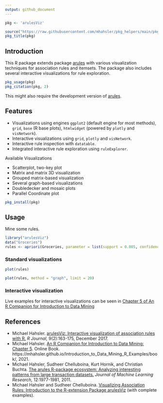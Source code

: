 ```yaml
---
output: github_document
---
```


```r
pkg <- 'arulesViz'

source("https://raw.githubusercontent.com/mhahsler/pkg_helpers/main/pkg_helpers.R")
pkg_title(pkg)
```

## Introduction

This R package 
extends package [arules](https://github.com/mhahsler/arules) with various visualization techniques for association rules and itemsets. The package also includes several interactive visualizations for rule exploration.

```r
pkg_usage(pkg)
pkg_citation(pkg, 2)
```

This might also require the development version of [arules](https://github.com/mhahsler/arules).

## Features
* Visualizations using engines `ggplot2` (default engine for most methods), `grid`, `base` (R base plots), `htmlwidget` (powered by `plotly` and `visNetwork`). 
* Interactive visualizations using `grid`, `plotly` and `visNetwork`.
* Interactive rule inspection with `datatable`.
* Integrated interactive rule exploration using `ruleExplorer`. 

Available Visualizations

* Scatterplot, two-key plot
* Matrix and matrix 3D visualization
* Grouped matrix-based visualization
* Several graph-based visualizations
* Doubledecker and mosaic plots
* Parallel Coordinate plot


```r
pkg_install(pkg)
```

## Usage 

Mine some rules.
```r
library("arulesViz")
data("Groceries")
rules <- apriori(Groceries, parameter = list(support = 0.005, confidence = 0.5))
```

### Standard visualizations

```r
plot(rules)
```

```r
plot(rules, method = "graph", limit = 20)
```

### Interactive visualization

Live examples for interactive visualizations can be seen in [Chapter 5 of An R Companion for Introduction to Data Mining](https://mhahsler.github.io/Introduction_to_Data_Mining_R_Examples/book/association-analysis-basic-concepts-and-algorithms.html#interactive-visualizations)

## References

* Michael Hahsler. [arulesViz: Interactive visualization of association rules with R.](https://journal.r-project.org/archive/2017/RJ-2017-047/RJ-2017-047.pdf) _R Journal,_ 9(2):163-175, December 2017.
* Michael Hahsler. [An R Companion for Introduction to Data Mining: Chapter 5](https://mhahsler.github.io/Introduction_to_Data_Mining_R_Examples/book/association-analysis-basic-concepts-and-algorithms.html). 
Online Book. https://mhahsler.github.io/Introduction_to_Data_Mining_R_Examples/book/, 2021.
* Michael Hahsler, Sudheer Chelluboina, Kurt Hornik, and Christian Buchta. [The arules R-package ecosystem: Analyzing interesting patterns from large transaction datasets.](https://jmlr.csail.mit.edu/papers/v12/hahsler11a.html) _Journal of Machine Learning Research,_ 12:1977-1981, 2011.
* Michael Hahsler and Sudheer Chelluboina. [Visualizing Association Rules: Introduction 
to the R-extension Package arulesViz](https://cran.r-project.org/package=arulesViz/vignettes/arulesViz.pdf) (with complete examples). 
